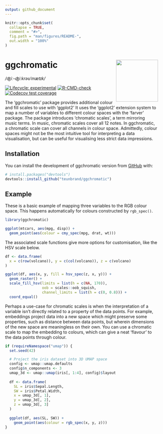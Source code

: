 ```yaml
---
output: github_document
---
```


<!-- README.md is generated from README.Rmd. Please edit that file -->

```r
knitr::opts_chunk$set(
  collapse = TRUE,
  comment = "#>",
  fig.path = "man/figures/README-",
  out.width = "100%"
)
```

# ggchromatic <img src='man/figures/logo.png' align="right" height="138" />

*/ʤiː-ʤiːkrəʊˈmætɪk/*

<!-- badges: start -->
[![Lifecycle: experimental](https://img.shields.io/badge/lifecycle-experimental-orange.svg)](https://www.tidyverse.org/lifecycle/#experimental)
[![R-CMD-check](https://github.com/teunbrand/ggchromatic/workflows/R-CMD-check/badge.svg)](https://github.com/teunbrand/ggchromatic/actions)
[![Codecov test coverage](https://codecov.io/gh/teunbrand/ggchromatic/branch/master/graph/badge.svg)](https://codecov.io/gh/teunbrand/ggchromatic?branch=master)
<!-- badges: end -->

The 'ggchromatic' package provides additional colour and fill scales to use with 'ggplot2' It uses the 'ggplot2' extension system to map a number of variables to different colour spaces with the 'farver' package. The package introduces 'chromatic scales', a term mirroring music terms. In music, chromatic scales cover all 12 notes. In ggchromatic, a chromatic scale can cover all channels in colour space. Admittedly, colour spaces might not be the most intuitive tool for interpreting a data visualisation, but can be useful for visualising less strict data impressions.

## Installation

You can install the development of ggchromatic version from [GitHub](https://github.com/) with:

``` r
# install.packages("devtools")
devtools::install_github("teunbrand/ggchromatic")
```
## Example

These is a basic example of mapping three variables to the RGB colour space. This happens automatically for colours constructed by `rgb_spec()`.

```r
library(ggchromatic)

ggplot(mtcars, aes(mpg, disp)) +
  geom_point(aes(colour = cmy_spec(mpg, drat, wt)))
```

The associated scale functions give more options for customisation, like the HSV scale below.

```r
df <- data.frame(
  x = c(row(volcano)), y = c(col(volcano)), z = c(volcano)
)

ggplot(df, aes(x, y, fill = hsv_spec(z, x, y))) +
  geom_raster() +
  scale_fill_hsv(limits = list(h = c(NA, 170)),
                 oob = scales::oob_squish,
                 channel_limits = list(h = c(0, 0.8))) +
  coord_equal()
```

Perhaps a use-case for chromatic scales is when the interpretation of a variable isn't directly related to a property of the data points. For example, embeddings project data into a new space which might preserve some properties, such as distance between data points, but wherein dimensions of the new space are meaningless on their own. You can use a chromatic scale to map the embedding to colours, which can give a neat 'flavour' to the data points through colour.

```r
if (requireNamespace("umap")) {
  set.seed(42)

  # Project the iris dataset into 3D UMAP space
  config <- umap::umap.defaults
  config$n_components <- 3
  umap_3d <- umap::umap(iris[, 1:4], config)$layout
  
  df <- data.frame(
    SL = iris$Sepal.Length,
    SW = iris$Petal.Width,
    x = umap_3d[, 1],
    y = umap_3d[, 2],
    z = umap_3d[, 3]
  )
  
  ggplot(df, aes(SL, SW)) +
    geom_point(aes(colour = rgb_spec(x, y, z)))
}
```

